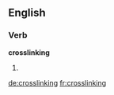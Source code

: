 ==English==

===Verb===
'''crosslinking'''

# {{present participle of|[[crosslink]]}}

[[de:crosslinking]]
[[fr:crosslinking]]